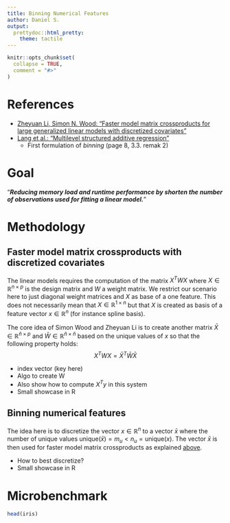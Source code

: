 ```yaml
---
title: Binning Numerical Features
author: Daniel S.
output:
  prettydoc::html_pretty:
    theme: tactile
---
```


```r
knitr::opts_chunk$set(
  collapse = TRUE,
  comment = "#>"
)
```


# References

- [Zheyuan Li, Simon N. Wood: "Faster model matrix crossproducts for large generalized linear models with discretized covariates"](https://link.springer.com/content/pdf/10.1007/s11222-019-09864-2.pdf)
- [Lang et al.: "Multilevel structured additive regression"](https://link.springer.com/article/10.1007/s11222-012-9366-0)
    - First formulation of _binning_ (page 8, 3.3. remak 2)


# Goal

"___Reducing memory load and runtime performance by shorten the number of observations used for fitting a linear model.___"


# Methodology

## Faster model matrix crossproducts with discretized covariates

The linear models requires the computation of the matrix $X^TWX$ where $X\in\mathbb{R}^{n\times p}$ is the design matrix and $W$ a weight matrix. We restrict our scenario here to just diagonal weight matrices and $X$ as base of a one feature. This does not necessarily mean that $X\in\mathbb{R}^{1\times n}$ but that $X$ is created as basis of a feature vector $x\in \mathbb{R}^n$ (for instance spline basis).

The core idea of Simon Wood and Zheyuan Li is to create another matrix $\bar{X}\in\mathbb{R}^{\bar{n}\times p}$ and $\bar{W}\in\mathbb{R}^{\bar{n}\times\bar{n}}$ based on the unique values of $x$ so that the following property holds:
$$
X^TWX = \bar{X}^T\bar{W}\bar{X}
$$

- index vector (key here)
- Algo to create W
- Also show how to compute $X^Ty$ in this system
- Small showcase in R

## Binning numerical features

The idea here is to discretize the vector $x\in\mathbb{R}^n$ to a vector $\bar{x}$ where the number of unique values $\text{unique}(\bar{x}) = m_u < n_u = \text{unique}(x)$. The vector $\bar{x}$ is then used for faster model matrix crossproducts as explained [above](#faster-model-matrix-crossproducts-with-discretized-covariates).

- How to best discretize?
- Small showcase in R

# Microbenchmark

```r
head(iris)
```

